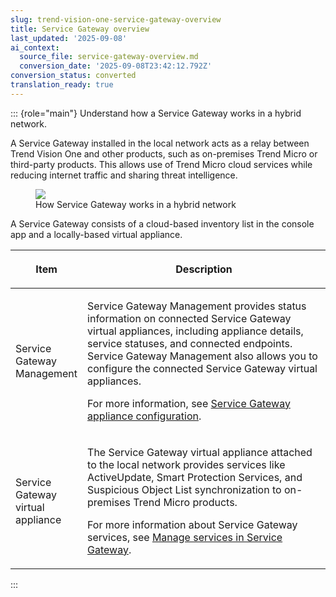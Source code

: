 ```yaml
---
slug: trend-vision-one-service-gateway-overview
title: Service Gateway overview
last_updated: '2025-09-08'
ai_context:
  source_file: service-gateway-overview.md
  conversion_date: '2025-09-08T23:42:12.792Z'
conversion_status: converted
translation_ready: true
---
```


::: {role="main"}
Understand how a Service Gateway works in a hybrid network.

A Service Gateway installed in the local network acts as a relay between Trend Vision One and other products, such as on-premises Trend Micro or third-party products. This allows use of Trend Micro cloud services while reducing internet traffic and sharing threat intelligence.

<figure>
<img src="./images/sg_overview=20220525105324.webp" />
<figcaption>How Service Gateway works in a hybrid network</figcaption>
</figure>

A Service Gateway consists of a cloud-based inventory list in the console app and a locally-based virtual appliance.

<table>
<colgroup>
<col style="width: 20%" />
<col style="width: 80%" />
</colgroup>
<thead>
<tr>
<th><p>Item</p></th>
<th><p>Description</p></th>
</tr>
</thead>
<tbody>
<tr>
<td><p>Service Gateway Management</p></td>
<td><p>Service Gateway Management provides status information on connected Service Gateway virtual appliances, including appliance details, service statuses, and connected endpoints. Service Gateway Management also allows you to configure the connected Service Gateway virtual appliances.</p>
<p>For more information, see <a href="trend-vision-one-sg-appliance-configuration">Service Gateway appliance configuration</a>.</p></td>
</tr>
<tr>
<td><p>Service Gateway virtual appliance</p></td>
<td><p>The Service Gateway virtual appliance attached to the local network provides services like ActiveUpdate, Smart Protection Services, and Suspicious Object List synchronization to on-premises Trend Micro products.</p>
<p>For more information about Service Gateway services, see <a href="trend-vision-one-managing-services-service-gateway">Manage services in Service Gateway</a>.</p></td>
</tr>
</tbody>
</table>
:::
